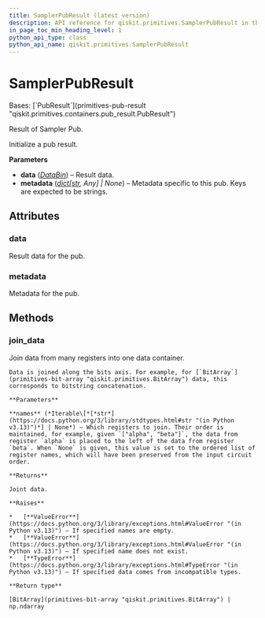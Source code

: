 ```yaml
---
title: SamplerPubResult (latest version)
description: API reference for qiskit.primitives.SamplerPubResult in the latest version of qiskit
in_page_toc_min_heading_level: 1
python_api_type: class
python_api_name: qiskit.primitives.SamplerPubResult
---
```


# SamplerPubResult

<Class id="qiskit.primitives.SamplerPubResult" isDedicatedPage={true} github="https://github.com/Qiskit/qiskit/tree/stable/1.3/qiskit/primitives/containers/sampler_pub_result.py#L27-L74" signature="qiskit.primitives.SamplerPubResult(data, metadata=None)" modifiers="class">
  Bases: [`PubResult`](primitives-pub-result "qiskit.primitives.containers.pub_result.PubResult")

  Result of Sampler Pub.

  Initialize a pub result.

  **Parameters**

  *   **data** ([*DataBin*](primitives-data-bin "qiskit.primitives.DataBin")) – Result data.
  *   **metadata** ([*dict*](https://docs.python.org/3/library/stdtypes.html#dict "(in Python v3.13)")*\[*[*str*](https://docs.python.org/3/library/stdtypes.html#str "(in Python v3.13)")*, Any] | None*) – Metadata specific to this pub. Keys are expected to be strings.

  ## Attributes

  ### data

  <Attribute id="qiskit.primitives.SamplerPubResult.data">
    Result data for the pub.
  </Attribute>

  ### metadata

  <Attribute id="qiskit.primitives.SamplerPubResult.metadata">
    Metadata for the pub.
  </Attribute>

  ## Methods

  ### join\_data

  <Function id="qiskit.primitives.SamplerPubResult.join_data" github="https://github.com/Qiskit/qiskit/tree/stable/1.3/qiskit/primitives/containers/sampler_pub_result.py#L30-L74" signature="join_data(names=None)">
    Join data from many registers into one data container.

    Data is joined along the bits axis. For example, for [`BitArray`](primitives-bit-array "qiskit.primitives.BitArray") data, this corresponds to bitstring concatenation.

    **Parameters**

    **names** (*Iterable\[*[*str*](https://docs.python.org/3/library/stdtypes.html#str "(in Python v3.13)")*] | None*) – Which registers to join. Their order is maintained, for example, given `["alpha", "beta"]`, the data from register `alpha` is placed to the left of the data from register `beta`. When `None` is given, this value is set to the ordered list of register names, which will have been preserved from the input circuit order.

    **Returns**

    Joint data.

    **Raises**

    *   [**ValueError**](https://docs.python.org/3/library/exceptions.html#ValueError "(in Python v3.13)") – If specified names are empty.
    *   [**ValueError**](https://docs.python.org/3/library/exceptions.html#ValueError "(in Python v3.13)") – If specified name does not exist.
    *   [**TypeError**](https://docs.python.org/3/library/exceptions.html#TypeError "(in Python v3.13)") – If specified data comes from incompatible types.

    **Return type**

    [BitArray](primitives-bit-array "qiskit.primitives.BitArray") | np.ndarray
  </Function>
</Class>

